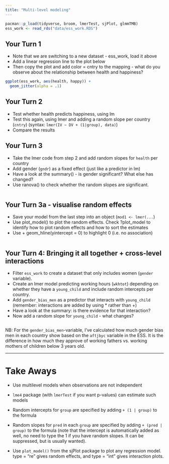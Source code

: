 ```yaml
---
title: "Multi-level modeling"
---
```


```r
pacman::p_load(tidyverse, broom, lmerTest, sjPlot, glmmTMB)
ess_work <- read_rds("data/ess_work.RDS")
```

## Your Turn 1

* Note that we are switching to a new dataset - ess_work, load it above
* Add a linear regression line to the plot below
* Then copy the plot and add color = cntry to the mapping - what do you observe about the relationship between health and happiness?

```r
ggplot(ess_work, aes(health, happy)) + 
  geom_jitter(alpha = .1) 

```

## Your Turn 2

* Test whether health predicts happiness, using lm
* Test this again, using lmer and adding a random slope per country (`cntry`) (syntax: `lmer(IV ~ DV + (1|group), data)`)
* Compare the results




## Your Turn 3

* Take the lmer code from step 2 and add random slopes for `health` per country
* Add gender (`gndr`) as a fixed effect (just like a predictor in lm)
* Have a look at the summary() - is gender significant? What else has changed?
* Use ranova() to check whether the random slopes are significant.    

```r

```

## Your Turn 3a - visualise random effects

* Save your model from the last step into an object (`mod1 <- lmer(...`)
* Use plot_model() to plot the random effects. Check ?plot_model to identify how to plot random effects and how to sort the estimates
* Use + geom_hline(yintercept = 0) to highlight 0 (i.e. no association)

```r

```

## Your Turn 4: Bringing it all together + cross-level interactions


* Filter `ess_work` to create a dataset that only includes women (`gender` variable).
* Create an lmer model predicting working hours (`wkhtot`) depending on whether they have a `young_child` and include random intercepts per country.
* Add `gender_bias_men` as a predictor that interacts with `young_child` (remember: interactions are added by using * rather than +)
* Have a look at the summary: is there evidence for that interaction?
* Now add a random slope for `young_child` - what changes?


```r

```

NB: For the `gender_bias_men`-variable, I've calculated how much gender bias men in each country show based on the `aftjbyc` variable in the ESS. It is the difference in how much they approve of working fathers vs. working mothers of children below 3 years old.


***

# Take Aways

* Use multilevel models when observations are not independent

* `lme4` package (with `lmerTest` if you want p-values) can estimate such models

* Random intercepts for `group` are specified by adding `+ (1 | group)` to the formula

* Random slopes for `pred` in each `group` are specified by adding `+ (pred | group)` to the formula (note that the intercept is automatically added as well, no need to type the 1 if you have random slopes. It can be suppressed, but is usually wanted).

* Use `plot_model()` from the sjPlot package to plot any regression model. type = "re" gives random effects, and type = "int" gives interaction plots.